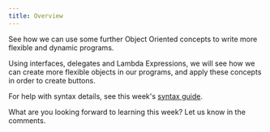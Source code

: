 ```yaml
---
title: Overview
---
```

See how we can use some further Object Oriented concepts to write more flexible and dynamic programs.

Using interfaces, delegates and Lambda Expressions, we will see how we can create more flexible objects in our programs, and apply these concepts in order to create buttons.

For help with syntax details, see this week's [syntax guide](/book/part-3-programs-as-concepts/8-interfaces-abstract-classes/2-trailside/12-syntax-guide).

What are you looking forward to learning this week? Let us know in the comments.
